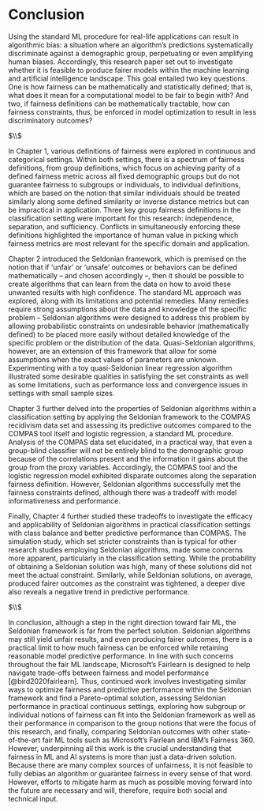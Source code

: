 # Conclusion {#conclusion}

Using the standard ML procedure for real-life applications can result in algorithmic bias: a situation where an algorithm’s predictions systematically discriminate against a demographic group, perpetuating or even amplifying human biases. Accordingly, this research paper set out to investigate whether it is feasible to produce fairer models within the machine learning and artificial intelligence landscape. This goal entailed two key questions. One is how fairness can be mathematically and statistically defined; that is, what does it mean for a computational model to be fair to begin with? And two, if fairness definitions can be mathematically tractable, how can fairness constraints, thus, be enforced in model optimization to result in less discriminatory outcomes?

$\\$

In Chapter 1, various definitions of fairness were explored in continuous and categorical settings. Within both settings, there is a spectrum of fairness definitions, from group definitions, which focus on achieving parity of a defined fairness metric across all fixed demographic groups but do not guarantee fairness to subgroups or individuals, to individual definitions, which are based on the notion that similar individuals should be treated similarly along some defined similarity or inverse distance metrics but can be impractical in application. Three key group fairness definitions in the classification setting were important for this research: independence, separation, and sufficiency. Conflicts in simultaneously enforcing these definitions highlighted the importance of human value in picking which fairness metrics are most relevant for the specific domain and application. 

Chapter 2 introduced the Seldonian framework, which is premised on the notion that if ‘unfair’ or ‘unsafe’ outcomes or behaviors can be defined mathematically -- and chosen accordingly --, then it should be possible to create algorithms that can learn from the data on how to avoid these unwanted results with high confidence. The standard ML approach was explored, along with its limitations and potential remedies. Many remedies require strong assumptions about the data and knowledge of the specific problem -- Seldonian algorithms were designed to address this problem by allowing probabilistic constraints on undesirable behavior (mathematically defined) to be placed more easily without detailed knowledge of the specific problem or the distribution of the data. Quasi-Seldonian algorithms, however, are an extension of this framework that allow for some assumptions when the exact values of parameters are unknown. Experimenting with a toy quasi-Seldonian linear regression algorithm illustrated some desirable qualities in satisfying the set constraints as well as some limitations, such as performance loss and convergence issues in settings with small sample sizes. 

Chapter 3 further delved into the properties of Seldonian algorithms within a classification setting by applying the Seldonian framework to the COMPAS recidivism data set and assessing its predictive outcomes compared to the COMPAS tool itself and logistic regression, a standard ML procedure. Analysis of the COMPAS data set elucidated, in a practical way, that even a group-blind classifier will not be entirely blind to the demographic group because of the correlations present and the information it gains about the group from the proxy variables. Accordingly, the COMPAS tool and the logistic regression model exhibited disparate outcomes along the separation fairness definition. However, Seldonian algorithms successfully met the fairness constraints defined, although there was a tradeoff with model informativeness and performance. 

Finally, Chapter 4 further studied these tradeoffs to investigate the efficacy and applicability of Seldonian algorithms in practical classification settings with class balance and better predictive performance than COMPAS. The simulation study, which set stricter constraints than is typical for other research studies employing Seldonian algorithms, made some concerns more apparent, particularly in the classification setting. While the probability of obtaining a Seldonian solution was high, many of these solutions did not meet the actual constraint. Similarly, while Seldonian solutions, on average, produced fairer outcomes as the constraint was tightened, a deeper dive also reveals a negative trend in predictive performance.

$\\$

In conclusion, although a step in the right direction toward fair ML, the Seldonian framework is far from the perfect solution. Seldonian algorithms may still yield unfair results, and even producing fairer outcomes, there is a practical limit to how much fairness can be enforced while retaining reasonable model predictive performance. In line with such concerns throughout the fair ML landscape, Microsoft's Fairlearn is designed to help navigate trade-offs between fairness and model performance [@bird2020fairlearn]. Thus, continued work involves investigating similar ways to optimize fairness and predictive performance within the Seldonian framework and find a Pareto-optimal solution, assessing Seldonian performance in practical continuous settings, exploring how subgroup or individual notions of fairness can fit into the Seldonian framework as well as their performance in comparison to the group notions that were the focus of this research, and finally, comparing Seldonian outcomes with other state-of-the-art fair ML tools such as Microsoft's Fairlean and IBM's Fairness 360. However, underpinning all this work is the crucial understanding that fairness in ML and AI systems is more than just a data-driven solution. Because there are many complex sources of unfairness, it is not feasible to fully debias an algorithm or guarantee fairness in every sense of that word. However, efforts to mitigate harm as much as possible moving forward into the future are necessary and will, therefore, require both social and technical input.


